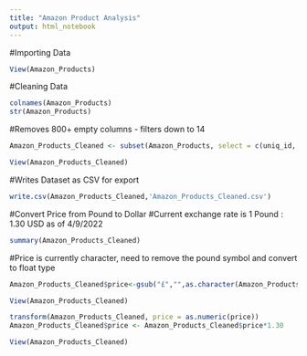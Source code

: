 ```yaml
---
title: "Amazon Product Analysis"
output: html_notebook
---
```


#Importing Data
```r
View(Amazon_Products)
```

#Cleaning Data
```r
colnames(Amazon_Products)
str(Amazon_Products)
```

#Removes 800+ empty columns - filters down to 14
```r
Amazon_Products_Cleaned <- subset(Amazon_Products, select = c(uniq_id, product_name, manufacturer, price, number_available_in_stock, number_of_reviews, number_of_answered_questions, average_review_rating, amazon_category_and_sub_category, description, product_information, product_description, items_customers_buy_after_viewing_this_item, customer_questions_and_answers))
```

```r
View(Amazon_Products_Cleaned)
```

#Writes Dataset as CSV for export
```r
write.csv(Amazon_Products_Cleaned,'Amazon_Products_Cleaned.csv')
```

#Convert Price from Pound to Dollar
#Current exchange rate is 1 Pound : 1.30 USD as of 4/9/2022

```r
summary(Amazon_Products_Cleaned)
```

#Price is currently character, need to remove the pound symbol and convert to float type
```r
Amazon_Products_Cleaned$price<-gsub("£","",as.character(Amazon_Products_Cleaned$price))
```

```r
View(Amazon_Products_Cleaned)
```

```r
transform(Amazon_Products_Cleaned, price = as.numeric(price))
Amazon_Products_Cleaned$price <- Amazon_Products_Cleaned$price*1.30
```

```r
View(Amazon_Products_Cleaned)
```






